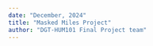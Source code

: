 ```yaml
---
date: "December, 2024"
title: "Masked Miles Project"
author: "DGT-HUM101 Final Project team"
---
```


